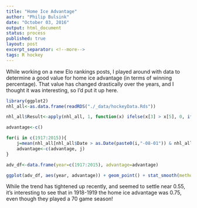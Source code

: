 ```yaml
---
title: "Home Ice Advantage"
author: "Philip Bulsink"
date: "October 03, 2016"
output: html_document
status: process
published: true
layout: post
excerpt_separator: <!--more-->
tags: R hockey
---
```


While working on a new Elo rankings posts, I played around with data to determine a good value for home ice advantage (in terms of winning percentage). That value has changed drastically over the years, and I thought it was interesting, so I'd put it up here. 

```r
library(ggplot2)
nhl_all<-as.data.frame(readRDS("./_data/hockeyData.Rds"))

nhl_all$Result<-apply(nhl_all, 1, function(x) ifelse(x[3] > x[5], 0, ifelse(x[3]<x[5],1,0.5)))

advantage<-c()

for(i in c(1917:2015)){
    j=mean(nhl_all[nhl_all$Date > as.Date(paste0(i,"-08-01")) & nhl_all$Date < as.Date(paste0(i+1,"-08-01")),]$Result)
    advantage<-c(advantage, j)
}

adv_df<-data.frame(year=c(1917:2015), advantage=advantage)

ggplot(adv_df, aes(year, advantage)) + geom_point() + stat_smooth(method="lm") + xlab("Year") + ylab("Home Ice Advantage (Win %)") + ggtitle("Home Ice Advantage by Year in the NHL and WHA")
```

While the trend has tightened up recently, and seemed to settle near 0.55, it's interesting to see that in 1918-1919 the home ice advantage was 0.75, even though they played a 70 game season!
